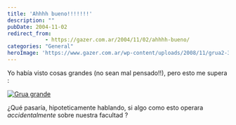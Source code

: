 ```yaml
---
title: 'Ahhhh bueno!!!!!!!'
description: ""
pubDate: 2004-11-02
redirect_from: 
            - https://gazer.com.ar/2004/11/02/ahhhh-bueno/
categories: "General"
heroImage: 'https://www.gazer.com.ar/wp-content/uploads/2008/11/grua2-300x214.jpg'
---
```

Yo había visto cosas grandes (no sean mal pensado!!), pero esto me supera :

[![](https://www.gazer.com.ar/wp-content/uploads/2008/11/grua2-300x214.jpg "Grua grande")](/img/uploads/2008/11/grua2.jpg)

¿Qué pasaría, hipoteticamente hablando, si algo como esto operara _accidentalmente_ sobre nuestra facultad ?
